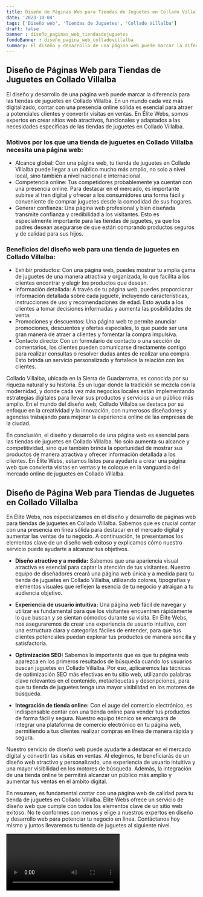 ```yaml
---
title: Diseño de Páginas Web para Tiendas de Juguetes en Collado Villalba
date: '2023-10-04'
tags: ['Diseño web', 'Tiendas de Juguetes', 'Collado Villalba']
draft: false
banner : diseño_paginas_web_tiendasdejuguetes
fondoBanner : diseño_pagina_web_colladovillalba
summary: El diseño y desarrollo de una página web puede marcar la diferencia para las tiendas de juguetes en Collado Villalba. En un mundo cada vez más digitalizado, contar con una presencia online sólida es esencial para atraer a potenciales clientes y convertir visitas en ventas. En Élite Webs, somos expertos en crear sitios web atractivos, funcionales y adaptados a las necesidades específicas de las tiendas de juguetes en Collado Villalba.
---
```


## Diseño de Páginas Web para Tiendas de Juguetes en Collado Villalba

El diseño y desarrollo de una página web puede marcar la diferencia para las tiendas de juguetes en Collado Villalba. En un mundo cada vez más digitalizado, contar con una presencia online sólida es esencial para atraer a potenciales clientes y convertir visitas en ventas. En Élite Webs, somos expertos en crear sitios web atractivos, funcionales y adaptados a las necesidades específicas de las tiendas de juguetes en Collado Villalba.

### Motivos por los que una tienda de juguetes en Collado Villalba necesita una página web:

- Alcance global: Con una página web, tu tienda de juguetes en Collado Villalba puede llegar a un público mucho más amplio, no solo a nivel local, sino también a nivel nacional e internacional.
- Competencia online: Tus competidores probablemente ya cuentan con una presencia online. Para destacar en el mercado, es importante subirse al tren digital y ofrecer a los consumidores una forma fácil y conveniente de comprar juguetes desde la comodidad de sus hogares.
- Generar confianza: Una página web profesional y bien diseñada transmite confianza y credibilidad a los visitantes. Esto es especialmente importante para las tiendas de juguetes, ya que los padres desean asegurarse de que están comprando productos seguros y de calidad para sus hijos.

### Beneficios del diseño web para una tienda de juguetes en Collado Villalba:

- Exhibir productos: Con una página web, puedes mostrar tu amplia gama de juguetes de una manera atractiva y organizada, lo que facilita a los clientes encontrar y elegir los productos que desean.
- Información detallada: A través de tu página web, puedes proporcionar información detallada sobre cada juguete, incluyendo características, instrucciones de uso y recomendaciones de edad. Esto ayuda a los clientes a tomar decisiones informadas y aumenta las posibilidades de venta.
- Promociones y descuentos: Una página web te permite anunciar promociones, descuentos y ofertas especiales, lo que puede ser una gran manera de atraer a clientes y fomentar la compra impulsiva.
- Contacto directo: Con un formulario de contacto o una sección de comentarios, los clientes pueden comunicarse directamente contigo para realizar consultas o resolver dudas antes de realizar una compra. Esto brinda un servicio personalizado y fortalece la relación con los clientes.

Collado Villalba, ubicada en la Sierra de Guadarrama, es conocida por su riqueza natural y su historia. Es un lugar donde la tradición se mezcla con la modernidad, y donde cada vez más negocios locales están implementando estrategias digitales para llevar sus productos y servicios a un público más amplio. En el mundo del diseño web, Collado Villalba se destaca por su enfoque en la creatividad y la innovación, con numerosos diseñadores y agencias trabajando para mejorar la experiencia online de las empresas de la ciudad.

En conclusión, el diseño y desarrollo de una página web es esencial para las tiendas de juguetes en Collado Villalba. No solo aumenta su alcance y competitividad, sino que también brinda la oportunidad de mostrar sus productos de manera atractiva y ofrecer información detallada a los clientes. En Élite Webs, estamos listos para ayudarte a crear una página web que convierta visitas en ventas y te coloque en la vanguardia del mercado online de juguetes en Collado Villalba.

<GifSeo />

<Cta />

## Diseño de Página Web para Tiendas de Juguetes en Collado Villalba

En Élite Webs, nos especializamos en el diseño y desarrollo de páginas web para tiendas de juguetes en Collado Villalba. Sabemos que es crucial contar con una presencia en línea sólida para destacar en el mercado digital y aumentar las ventas de tu negocio. A continuación, te presentamos los elementos clave de un diseño web exitoso y explicamos cómo nuestro servicio puede ayudarte a alcanzar tus objetivos.

- **Diseño atractivo y a medida:** Sabemos que una apariencia visual atractiva es esencial para captar la atención de tus visitantes. Nuestro equipo de diseñadores creará una página web única y a medida para tu tienda de juguetes en Collado Villalba, utilizando colores, tipografías y elementos visuales que reflejen la esencia de tu negocio y atraigan a tu audiencia objetivo.

- **Experiencia de usuario intuitiva:** Una página web fácil de navegar y utilizar es fundamental para que los visitantes encuentren rápidamente lo que buscan y se sientan cómodos durante su visita. En Élite Webs, nos aseguraremos de crear una experiencia de usuario intuitiva, con una estructura clara y categorías fáciles de entender, para que tus clientes potenciales puedan explorar tus productos de manera sencilla y satisfactoria.

- **Optimización SEO:** Sabemos lo importante que es que tu página web aparezca en los primeros resultados de búsqueda cuando los usuarios buscan juguetes en Collado Villalba. Por eso, aplicaremos las técnicas de optimización SEO más efectivas en tu sitio web, utilizando palabras clave relevantes en el contenido, metaetiquetas y descripciones, para que tu tienda de juguetes tenga una mayor visibilidad en los motores de búsqueda.

- **Integración de tienda online:** Con el auge del comercio electrónico, es indispensable contar con una tienda online para vender tus productos de forma fácil y segura. Nuestro equipo técnico se encargará de integrar una plataforma de comercio electrónico en tu página web, permitiendo a tus clientes realizar compras en línea de manera rápida y segura.

Nuestro servicio de diseño web puede ayudarte a destacar en el mercado digital y convertir las visitas en ventas. Al elegirnos, te beneficiarás de un diseño web atractivo y personalizado, una experiencia de usuario intuitiva y una mayor visibilidad en los motores de búsqueda. Además, la integración de una tienda online te permitirá alcanzar un público más amplio y aumentar tus ventas en el ámbito digital.

En resumen, es fundamental contar con una página web de calidad para tu tienda de juguetes en Collado Villalba. Élite Webs ofrece un servicio de diseño web que cumple con todos los elementos clave de un sitio web exitoso. No te conformes con menos y elige a nuestros expertos en diseño y desarrollo web para potenciar tu negocio en línea. Contáctanos hoy mismo y juntos llevaremos tu tienda de juguetes al siguiente nivel.

<Video />

<CtaBot job='Tiendas de Juguetes' city='Collado Villalba'/>

<Gmaps query='Collado Villalba+españa+maps' />